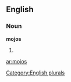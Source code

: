 
==English==

===Noun===
'''mojos'''

# {{plural of|[[mojo]]}}

[[Category:English plurals]]

[[ar:mojos]]